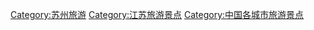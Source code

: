 [[Category:苏州旅游|Category:苏州旅游]]
[[Category:江苏旅游景点|Category:江苏旅游景点]]
[[Category:中国各城市旅游景点|Category:中国各城市旅游景点]]